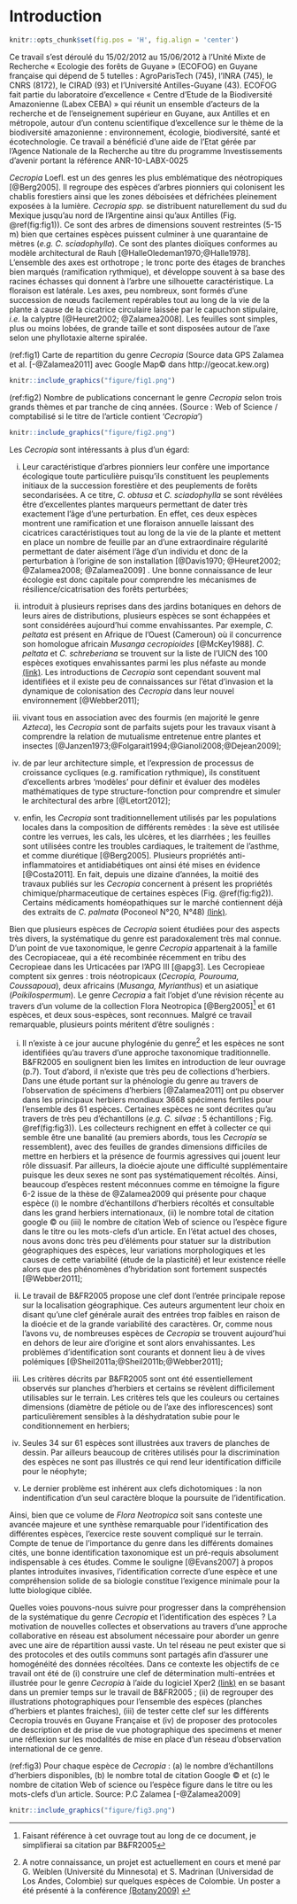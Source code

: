 # Introduction {#intro}
```r
knitr::opts_chunk$set(fig.pos = 'H', fig.align = 'center')
```
Ce travail s’est déroulé du 15/02/2012 au 15/06/2012 à l’Unité Mixte de Recherche « Ecologie des forêts de Guyane » (ECOFOG) en Guyane française qui dépend de 5 tutelles : AgroParisTech (745), l’INRA (745), le CNRS (8172), le CIRAD (93) et l’Université Antilles-Guyane (43). ECOFOG fait partie du laboratoire d’excellence « Centre d’Etude de la Biodiversité Amazonienne (Labex CEBA) » qui réunit un ensemble d’acteurs de la recherche et de l’enseignement supérieur en Guyane, aux Antilles et en métropole, autour d’un contenu scientifique d’excellence sur le thème de la biodiversité amazonienne : environnement, écologie, biodiversité, santé et écotechnologie. Ce travail a bénéficié d'une aide de l’Etat gérée par l'Agence Nationale de la Recherche au titre du programme Investissements d’avenir portant la référence ANR-10-LABX-0025

*Cecropia* Loefl. est un des genres les plus emblématique des néotropiques [@Berg2005]. Il regroupe des espèces d’arbres pionniers qui colonisent les chablis forestiers ainsi que les zones déboisées et défrichées pleinement exposées à la lumière. *Cecropia spp.* se distribuent naturellement du sud du Mexique jusqu’au nord de l'Argentine ainsi qu’aux Antilles (Fig. \@ref(fig:fig1)). Ce sont des arbres de dimensions souvent restreintes (5-15 m) bien que certaines espèces puissent culminer à une quarantaine de mètres (*e.g. C. sciadophylla*). Ce sont des plantes dioïques conformes au modèle architectural de Rauh [@HalleOledeman1970;@Halle1978]. L’ensemble des axes est orthotrope ; le tronc porte des étages de branches bien marqués (ramification rythmique), et développe souvent à sa base des racines échasses qui donnent à l’arbre une silhouette caractéristique. La floraison est latérale. Les axes, peu nombreux, sont formés d’une succession de nœuds facilement repérables tout au long de la vie de la plante à cause de la cicatrice circulaire laissée par le capuchon stipulaire, *i.e.* la calyptre [@Heuret2002; @Zalamea2008]. Les feuilles sont simples, plus ou moins lobées, de grande taille et sont disposées autour de l’axe selon une phyllotaxie alterne spiralée. 

(ref:fig1) Carte de repartition du genre *Cecropia* (Source data GPS Zalamea et al. [-@Zalamea2011] avec Google Map© dans http://geocat.kew.org) 

```r
knitr::include_graphics("figure/fig1.png")
```
(ref:fig2) Nombre de publications concernant le genre *Cecropia* selon trois grands thèmes et par tranche de cinq années. (Source : Web of Science / comptabilisé si le titre de l’article contient '*Cecropia*') 

```r
knitr::include_graphics("figure/fig2.png")
```

Les *Cecropia* sont intéressants à plus d’un égard:  

(i) Leur caractéristique d’arbres pionniers leur confère une importance écologique toute particulière puisqu’ils constituent les peuplements initiaux de la succession forestière et des peuplements de forêts secondarisées. A ce titre, *C. obtusa* et *C. sciadophylla* se sont révélées être d’excellentes plantes marqueurs permettant de dater très exactement l’âge d’une perturbation. En effet, ces deux espèces montrent une ramification et une floraison annuelle laissant des cicatrices caractéristiques tout au long de la vie de la plante et mettent en place un nombre de feuille par an d’une extraordinaire régularité permettant de dater aisément l’âge d’un individu et donc de la perturbation à l’origine de son installation [@Davis1970; @Heuret2002; @Zalamea2008; @Zalamea2009] . Une bonne connaissance de leur écologie est donc capitale pour comprendre les mécanismes de résilience/cicatrisation des forêts perturbées;  

(ii) introduit à plusieurs reprises dans des jardins botaniques en dehors de leurs aires de distributions, plusieurs espèces se sont échappées et sont considérées aujourd’hui comme envahissantes. Par exemple, *C. peltata* est présent en Afrique de l’Ouest (Cameroun) où il concurrence son homologue africain *Musanga cecropioides* [@McKey1988]. *C. peltata* et *C. schreberiana* se trouvent sur la liste de l’UICN des 100 espèces exotiques envahissantes parmi les plus néfaste au monde [(link)](http://www.issg.org/database/welcome/). Les introductions de *Cecropia* sont cependant souvent mal identifiées et il existe peu de connaissances sur l’état d’invasion et la dynamique de colonisation des *Cecropia* dans leur nouvel environnement [@Webber2011];  

(iii) vivant tous en association avec des fourmis (en majorité le genre *Azteca*), les *Cecropia* sont de parfaits sujets pour les travaux visant à comprendre la relation de mutualisme entretenue entre plantes et insectes [@Janzen1973;@Folgarait1994;@Gianoli2008;@Dejean2009];  

(iv) de par leur architecture simple, et l’expression de processus de croissance cycliques (e.g. ramification rythmique), ils constituent d’excellents arbres ‘modèles’ pour définir et évaluer des modèles mathématiques de type structure-fonction pour comprendre et simuler le architectural des arbre [@Letort2012];  

(v) enfin, les *Cecropia* sont traditionnellement utilisés par les populations locales dans la composition de différents remèdes : la sève est utilisée contre les verrues, les cals, les ulcères, et les diarrhées ; les feuilles sont utilisées contre les troubles cardiaques, le traitement de l’asthme, et comme diurétique [@Berg2005]. Plusieurs propriétés anti-inflammatoires et antidiabétiques ont ainsi été mises en évidence [@Costa2011]. En fait, depuis une dizaine d’années, la moitié des travaux publiés sur les *Cecropia* concernent à présent les propriétés chimique/pharmaceutique de certaines espèces (Fig. \@ref(fig:fig2)). Certains médicaments homéopathiques sur le marché contiennent déjà des extraits de *C. palmata* (Poconeol N°20, N°48) [(link)](http://www.vidal.fr/Substance/cecropia_palmata-843.htm).

Bien que plusieurs espèces de *Cecropia* soient étudiées pour des aspects très divers, la systématique du genre est paradoxalement très mal connue. D’un point de vue taxonomique, le genre *Cecropia* appartenait à la famille des Cecropiaceae, qui a été recombinée récemment en tribu des Cecropieae dans les Urticacées par l’APG III [@apg3]. Les Cecropieae comptent six genres : trois néotropicaux (*Cecropia, Pourouma, Coussapoua*), deux africains (*Musanga, Myrianthus*) et un asiatique (*Poikilospermum*). Le genre *Cecropia* a fait l’objet d’une révision récente au travers d’un volume de la collection Flora Neotropica [@Berg2005]^[Faisant référence à cet ouvrage tout au long de ce document, je simplifierai sa citation par B&FR2005] et 61 espèces, et deux sous-espèces, sont reconnues. Malgré ce travail remarquable, plusieurs points méritent d’être soulignés :  

(i)	Il n’existe à ce jour aucune phylogénie du genre^[A notre connaissance, un projet est actuellement en cours et mené par G. Weiblen (Université du Minnesota) et S. Madrinan (Universidad de Los Andes, Colombie) sur quelques espèces de Colombie. Un poster a été présenté à la conférence  [(Botany2009)](http://2009.botanyconference.org/engine/search/index.php?func=detail&aid=56) ] et les espèces ne sont identifiées qu’au travers d’une approche taxonomique traditionnelle. B&FR2005 en soulignent bien les limites en introduction de leur ouvrage (p.7). Tout d’abord, il n’existe que très peu de collections d’herbiers. Dans une étude portant sur la phénologie du genre au travers de l’observation de spécimens d’herbiers [@Zalamea2011] ont pu observer dans les principaux herbiers mondiaux 3668 spécimens fertiles pour l’ensemble des 61 espèces. Certaines espèces ne sont décrites qu’au travers de très peu d’échantillons (*e.g. C. silvae* : 5 échantillons ; Fig. \@ref(fig:fig3)). Les collecteurs rechignent en effet à collecter ce qui semble être une banalité (au premiers abords, tous les *Cecropia* se ressemblent), avec des feuilles de grandes dimensions difficiles de mettre en herbiers et la présence de fourmis agressives qui jouent leur rôle dissuasif. Par ailleurs, la dioécie ajoute une difficulté supplémentaire puisque les deux sexes ne sont pas systématiquement récoltés. Ainsi, beaucoup d’espèces restent méconnues comme en témoigne la figure 6-2 issue de la thèse de @Zalamea2009 qui présente pour chaque espèce (i) le nombre d’échantillons d’herbiers récoltés et consultable dans les grand herbiers internationaux, (ii) le nombre total de citation google © ou (iii) le nombre de citation Web of science ou l’espèce figure dans le titre ou les mots-clefs d’un article. En l’état actuel des choses, nous avons donc très peu d’éléments pour statuer sur la distribution géographiques des espèces, leur variations morphologiques et les causes de cette variabilité (étude de la plasticité) et leur existence réelle alors que des phénomènes d’hybridation sont fortement suspectés [@Webber2011];

(ii) Le travail de B&FR2005 propose une clef dont l’entrée principale repose sur la localisation géographique. Ces auteurs argumentent leur choix en disant qu’une clef générale aurait des entrées trop faibles en raison de la dioécie et de la grande variabilité des caractères. Or, comme nous l’avons vu, de nombreuses espèces de *Cecropia* se trouvent aujourd’hui en dehors de leur aire d’origine et sont alors envahissantes. Les problèmes d’identification sont courants et donnent lieu à de vives polémiques [@Sheil2011a;@Sheil2011b;@Webber2011];

(iii) Les critères décrits par B&FR2005 sont ont été essentiellement observés sur planches d’herbiers et certains se révèlent difficilement utilisables sur le terrain. Les critères tels que les couleurs ou certaines dimensions (diamètre de pétiole ou de l’axe des inflorescences) sont particulièrement sensibles à la déshydratation subie pour le conditionnement en herbiers;

(iv) Seules 34 sur 61 espèces sont illustrées aux travers de planches de dessin. Par ailleurs beaucoup de critères utilisés pour la discrimination des espèces ne sont pas illustrés ce qui rend leur identification difficile pour le néophyte;

(v)	Le dernier problème est inhérent aux clefs dichotomiques : la non indentification d’un seul caractère bloque la poursuite de l’identification.

Ainsi, bien que ce volume de *Flora Neotropica* soit sans conteste une avancée majeure et une synthèse remarquable pour l’identification des différentes espèces, l’exercice reste souvent compliqué sur le terrain. Compte de tenue de l’importance du genre dans les différents domaines cités, une bonne identification taxonomique est un pré-requis absolument indispensable à ces études. Comme le souligne [@Evans2007] à propos plantes introduites invasives, l'identification correcte d'une espèce et une compréhension solide de sa biologie constitue l’exigence minimale pour la lutte biologique ciblée.

Quelles voies pouvons-nous suivre pour progresser dans la compréhension de la systématique du genre *Cecropia* et l’identification des espèces ? La motivation de nouvelles collectes et observations au travers d’une approche collaborative en réseau est absolument nécessaire pour aborder un genre avec une aire de répartition aussi vaste. Un tel réseau ne peut exister que si des protocoles et des outils communs sont partagés afin d’assurer une homogénéité des données récoltées. Dans ce contexte les objectifs de ce travail ont été de (i) construire une clef de détermination multi-entrées et illustrée pour le genre *Cecropia* à l’aide du logiciel Xper2 [(link)](http://lis-upmc.snv.jussieu.fr/lis/?q=ressources/logiciels/xper2) en se basant dans un premier temps sur le travail de B&FR2005 ; (ii) de regrouper des illustrations photographiques pour l’ensemble des espèces (planches d’herbiers et plantes fraiches), (iii) de tester cette clef sur les différents Cecropia trouvés en Guyane Française et (iv) de proposer des protocoles de description et de prise de vue photographique des specimens et mener une réflexion sur les modalités de mise en place d’un réseau d’observation international de ce genre.

(ref:fig3) Pour chaque espèce de *Cecropia* : (a) le nombre d’échantillons d’herbiers disponibles, (b) le nombre total de citation Google © et (c) le nombre de citation Web of science ou l’espèce figure dans le titre ou les mots-clefs d’un article. Source: P.C Zalamea [-@Zalamea2009] 

```r
knitr::include_graphics("figure/fig3.png")
```

\pagebreak
